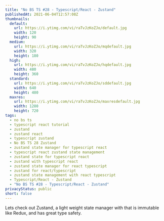 ```yaml
---
title: "No BS TS #28 - Typescript/React - Zustand"
publishedAt: 2021-06-04T12:57:08Z
thumbnails:
  default:
    url: https://i.ytimg.com/vi/raTvJzKoZJo/default.jpg
    width: 120
    height: 90
  medium:
    url: https://i.ytimg.com/vi/raTvJzKoZJo/mqdefault.jpg
    width: 320
    height: 180
  high:
    url: https://i.ytimg.com/vi/raTvJzKoZJo/hqdefault.jpg
    width: 480
    height: 360
  standard:
    url: https://i.ytimg.com/vi/raTvJzKoZJo/sddefault.jpg
    width: 640
    height: 480
  maxres:
    url: https://i.ytimg.com/vi/raTvJzKoZJo/maxresdefault.jpg
    width: 1280
    height: 720
tags:
  - no bs ts
  - typescript react tutorial
  - zustand
  - zustand react
  - typescript zustand
  - No BS TS 28 Zustand
  - zustand state manager for typescript react
  - typescript react zustand state management
  - zustand state for typescript react
  - zustand with typescript react
  - zustand state manager for react typescript
  - zustand for react/typescript
  - zustand state management with react typescript
  - Typescript/React - Zustand
  - "No BS TS #28 - Typescript/React - Zustand"
privacyStatus: public
short: false
---
```

  
Lets check out Zustand, a light weight state manager with that is immutable like Redux, and has great type safety.
